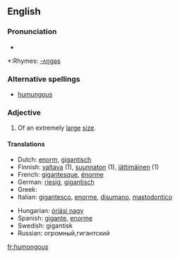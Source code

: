 ==English==

===Pronunciation===
*{{audio|en-us-humongous.ogg|Audio (US)}}

*:Rhymes: [[Rhymes:English:-ʌŋɡəs|-ʌŋɡəs]]

===Alternative spellings===
*[[humungous]]

===Adjective===
{{en-adj}}

# {{slang}} Of an extremely [[large]] [[size]].

====Translations====
{{trans-top|extremely large}}
*Dutch: [[enorm]], [[gigantisch]]
*Finnish: [[valtava]] (1), [[suunnaton]] (1), [[jättimäinen]] (1)
*French: [[gigantesque]], [[énorme]]
*German: [[riesig]], [[gigantisch]]
*Greek: {{t|el|Θεόρατος}}
*Italian: [[gigantesco]], [[enorme#Italian|enorme]], [[disumano]], [[mastodontico]]
{{trans-mid}}
*Hungarian: [[óriási nagy]]
*Spanish: [[gigante]], [[enorme#Spanish|enorme]]
*Swedish: gigantisk
*Russian: огромный,гигантский
{{trans-bottom}}

[[fr:humongous]]
